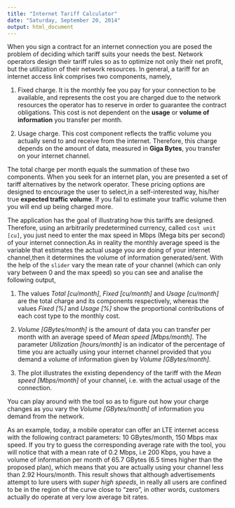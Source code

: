 ```yaml
---
title: "Internet Tariff Calculator"
date: "Saturday, September 20, 2014"
output: html_document
---
```


When you sign a contract for an internet connection you are posed the problem of deciding which tariff suits your needs the best. Network operators design their tariff rules so as to optimize not only their net profit, but the utilization of their network resources. In general, a tariff for an internet access link comprises two components, namely,

1. Fixed charge. It is the monthly fee you pay for your connection to be available, and represents the cost you are charged due to the network resources the operator has to reserve in order to guarantee the contract obligations. This cost is not dependent on the **usage** or **volume of information** you transfer per month.

2. Usage charge. This cost component reflects the traffic volume you actually send to and receive from the internet. Therefore, this charge depends on the amount of data, measured in **Giga Bytes**, you transfer on your internet channel.

The total charge per month equals the summation of these two components. When you seek for an internet plan, you are presented a set of tariff alternatives by the network operator. These pricing options are designed to encourage the user to select,in a self-interested way, his/her true **expected traffic volume**. If you fail to estimate your traffic volume then you will end up being charged more.

The application has the goal of illustrating how this tariffs are designed. Therefore, using an arbitrarily predetermined currency, called `cost unit [cu]`, you just need to enter the max speed in Mbps (Mega bits per second) of your internet connection.As in reality the monthly average speed is the variable that estimates the actual usage you are doing of your internet channel,then it determines the volume of information generated/sent. With the help of the `slider` vary the mean rate of your channel (which can only vary between 0 and the max speed) so you can see and analise the following output,

1. The values *Total [cu/month]*, *Fixed [cu/month]* and *Usage [cu/month]* are the total charge and its components respectively, whereas the values *Fixed [%]* and *Usage [%]* show the proportional contributions of each cost type to the monthly cost.

2. *Volume [GBytes/month]* is the amount of data you can transfer per month with an average speed of *Mean speed [Mbps/month]*. The parameter *Utilization [hours/month]* is an indicator of the percentage of time you are actually using your internet channel provided that you demand a volume of information given by *Volume [GBytes/month]*. 

3. The plot illustrates the existing dependency of the tariff with the *Mean speed [Mbps/month]* of your channel, i.e. with the actual usage of the connection.

You can play around with the tool so as to figure out how your charge changes as you vary the *Volume [GBytes/month]* of information you demand from the network. 

As an example, today, a mobile operator can offer an LTE internet access with the following contract parameters: 10 GBytes/month, 150 Mbps max speed. If you try to guess the corresponding average rate with the tool, you will notice that with a mean rate of 0.2 Mbps, i.e 200 Kbps, you have a volume of information per month of 65.7 GBytes (6.5 times higher than the proposed plan), which means that you are actually using your channel less than 2.92 Hours/month. This result shows that although advertisements attempt to lure users with *super high speeds*, in really all users are confined to be in the region of the curve close to "zero", in other words, customers actually do operate at very low average bit rates.







